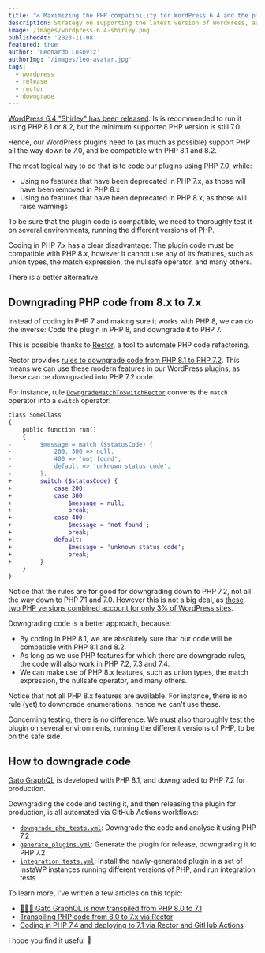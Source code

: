 ```yaml
---
title: "♻️ Maximizing the PHP compatibility for WordPress 6.4 and the plugin directory"
description: Strategy on supporting the latest version of WordPress, and our WordPress plugins
image: /images/wordpress-6.4-shirley.png
publishedAt: '2023-11-08'
featured: true
author: 'Leonardo Losoviz'
authorImg: '/images/leo-avatar.jpg'
tags:
  - wordpress
  - release
  - rector
  - downgrade
---
```


[WordPress 6.4 "Shirley" has been released](https://wordpress.org/news/2023/11/shirley/). Is is recommended to run it using PHP 8.1 or 8.2, but the minimum supported PHP version is still 7.0.

Hence, our WordPress plugins need to (as much as possible) support PHP all the way down to 7.0, and be compatible with PHP 8.1 and 8.2.

The most logical way to do that is to code our plugins using PHP 7.0, while:

- Using no features that have been deprecated in PHP 7.x, as those will have been removed in PHP 8.x
- Using no features that have been deprecated in PHP 8.x, as those will raise warnings

To be sure that the plugin code is compatible, we need to thoroughly test it on several environments, running the different versions of PHP.

Coding in PHP 7.x has a clear disadvantage: The plugin code must be compatible with PHP 8.x, however it cannot use any of its features, such as union types, the match expression, the nullsafe operator, and many others.

There is a better alternative.

## Downgrading PHP code from 8.x to 7.x

Instead of coding in PHP 7 and making sure it works with PHP 8, we can do the inverse: Code the plugin in PHP 8, and downgrade it to PHP 7.

This is possible thanks to [Rector](https://github.com/rectorphp/rector/), a tool to automate PHP code refactoring.

Rector provides [rules to downgrade code from PHP 8.1 to PHP 7.2](https://github.com/rectorphp/rector-downgrade-php/blob/main/docs/rector_rules_overview.md). This means we can use these modern features in our WordPress plugins, as these can be downgraded into PHP 7.2 code.

For instance, rule [`DowngradeMatchToSwitchRector`](https://github.com/rectorphp/rector-downgrade-php/blob/main/docs/rector_rules_overview.md#downgradematchtoswitchrector) converts the `match` operator into a `switch` operator:

```diff
class SomeClass
{
    public function run()
    {
-        $message = match ($statusCode) {
-            200, 300 => null,
-            400 => 'not found',
-            default => 'unknown status code',
-        };
+        switch ($statusCode) {
+            case 200:
+            case 300:
+                $message = null;
+                break;
+            case 400:
+                $message = 'not found';
+                break;
+            default:
+                $message = 'unknown status code';
+                break;
+        }
    }
}
```

Notice that the rules are for good for downgrading down to PHP 7.2, not all the way down to PHP 7.1 and 7.0. However this is not a big deal, as [these two PHP versions combined account for only 3% of WordPress sites](https://wordpress.org/about/stats/#php_versions).

Downgrading code is a better approach, because:

- By coding in PHP 8.1, we are absolutely sure that our code will be compatible with PHP 8.1 and 8.2.
- As long as we use PHP features for which there are downgrade rules, the code will also work in PHP 7.2, 7.3 and 7.4.
- We can make use of PHP 8.x features, such as union types, the match expression, the nullsafe operator, and many others.

Notice that not all PHP 8.x features are available. For instance, there is no rule (yet) to downgrade enumerations, hence we can't use these.

Concerning testing, there is no difference: We must also thoroughly test the plugin on several environments, running the different versions of PHP, to be on the safe side.

## How to downgrade code

[Gato GraphQL](/) is developed with PHP 8.1, and downgraded to PHP 7.2 for production.

Downgrading the code and testing it, and then releasing the plugin for production, is all automated via GitHub Actions workflows:

- [`downgrade_php_tests.yml`](https://github.com/GatoGraphQL/GatoGraphQL/blob/1.0.15/.github/workflows/downgrade_php_tests.yml): Downgrade the code and analyse it using PHP 7.2
- [`generate_plugins.yml`](https://github.com/GatoGraphQL/GatoGraphQL/blob/1.0.15/.github/workflows/generate_plugins.yml): Generate the plugin for release, downgrading it to PHP 7.2
- [`integration_tests.yml`](https://github.com/GatoGraphQL/GatoGraphQL/blob/1.0.15/.github/workflows/integration_tests.yml): Install the newly-generated plugin in a set of InstaWP instances running different versions of PHP, and run integration tests

To learn more, I've written a few articles on this topic:

- [🦸🏿‍♂️ Gato GraphQL is now transpiled from PHP 8.0 to 7.1](/blog/the-plugin-is-now-transpiled-from-php-80-to-71)
- [Transpiling PHP code from 8.0 to 7.x via Rector](https://blog.logrocket.com/transpiling-php-code-from-8-0-to-7-x-via-rector/)
- [Coding in PHP 7.4 and deploying to 7.1 via Rector and GitHub Actions](https://blog.logrocket.com/coding-in-php-7-4-and-deploying-to-7-1-via-rector-and-github-actions/)

I hope you find it useful 🙏
